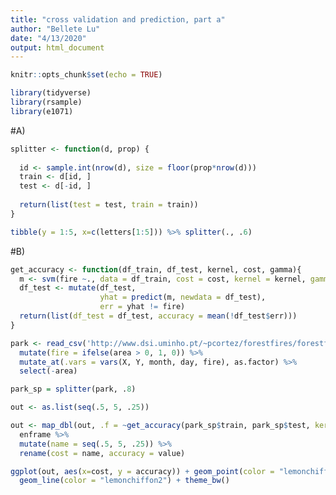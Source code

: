 ```yaml
---
title: "cross validation and prediction, part a"
author: "Bellete Lu"
date: "4/13/2020"
output: html_document
---
```


```r
knitr::opts_chunk$set(echo = TRUE)
```

```r
library(tidyverse)
library(rsample)
library(e1071)
```

#A)
```r
splitter <- function(d, prop) {
  
  id <- sample.int(nrow(d), size = floor(prop*nrow(d)))
  train <- d[id, ]
  test <- d[-id, ]
  
  return(list(test = test, train = train))
}

tibble(y = 1:5, x=c(letters[1:5])) %>% splitter(., .6)
```


#B)
```r
get_accuracy <- function(df_train, df_test, kernel, cost, gamma){
  m <- svm(fire ~., data = df_train, cost = cost, kernel = kernel, gamma = gamma)
  df_test <- mutate(df_test,
                    yhat = predict(m, newdata = df_test),
                    err = yhat != fire)
  return(list(df_test = df_test, accuracy = mean(!df_test$err))) 
}
```

```r
park <- read_csv('http://www.dsi.uminho.pt/~pcortez/forestfires/forestfires.csv') %>%
  mutate(fire = ifelse(area > 0, 1, 0)) %>%
  mutate_at(.vars = vars(X, Y, month, day, fire), as.factor) %>%
  select(-area)
```

```r
park_sp = splitter(park, .8)
```

```r
out <- as.list(seq(.5, 5, .25))

out <- map_dbl(out, .f = ~get_accuracy(park_sp$train, park_sp$test, kernel = "radial", cost = .x, gamma = 1)$accuracy) %>% 
  enframe %>% 
  mutate(name = seq(.5, 5, .25)) %>% 
  rename(cost = name, accuracy = value)

ggplot(out, aes(x=cost, y = accuracy)) + geom_point(color = "lemonchiffon4") +
  geom_line(color = "lemonchiffon2") + theme_bw()
```

